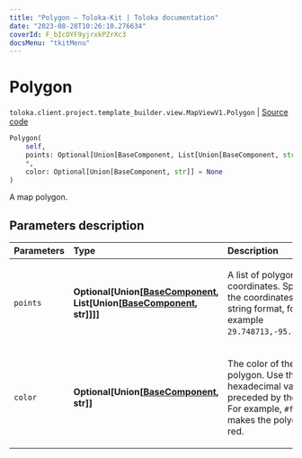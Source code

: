 ```yaml
---
title: "Polygon — Toloka-Kit | Toloka documentation"
date: "2023-08-28T10:26:10.276634"
coverId: F_bIcOYF9yjrxkPZrXc3
docsMenu: "tkitMenu"
---
```


# Polygon

`toloka.client.project.template_builder.view.MapViewV1.Polygon` | [Source code](https://github.com/Toloka/toloka-kit/blob/v1.2.1/src/client/project/template_builder/view.py#L476)

```python
Polygon(
    self,
    points: Optional[Union[BaseComponent, List[Union[BaseComponent, str]]]] = None,
    *,
    color: Optional[Union[BaseComponent, str]] = None
)
```

A map polygon.

## Parameters description

| Parameters | Type | Description |
| :----------| :----| :-----------|
`points`|**Optional\[Union\[[BaseComponent](/docs/toloka-kit/reference/toloka.client.project.template_builder.base.BaseComponent), List\[Union\[[BaseComponent](/docs/toloka-kit/reference/toloka.client.project.template_builder.base.BaseComponent), str\]\]\]\]**|<p>A list of polygon coordinates. Specify the coordinates in the string format, for example `29.748713,-95.404287`.</p>
`color`|**Optional\[Union\[[BaseComponent](/docs/toloka-kit/reference/toloka.client.project.template_builder.base.BaseComponent), str\]\]**|<p>The color of the polygon. Use the hexadecimal values preceded by the `#`. For example, `#f00` makes the polygon red.</p>